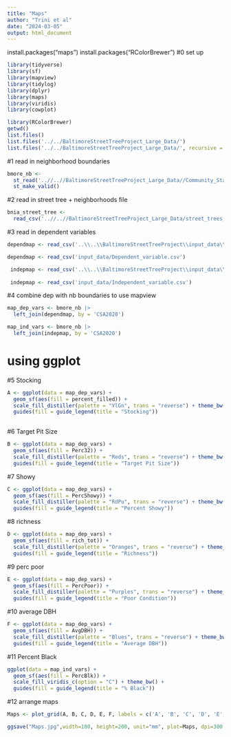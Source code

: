 ```yaml
---
title: "Maps"
author: "Trini et al"
date: "2024-03-05"
output: html_document
---
```


install.packages("maps")
install.packages("RColorBrewer")
#0 set up 
```r
library(tidyverse)
library(sf) 
library(mapview)  
library(tidylog) 
library(dplyr)
library(maps)
library(viridis)
library(cowplot)

library(RColorBrewer)
getwd()
list.files()
list.files('../../BaltimoreStreetTreeProject_Large_Data/')
list.files('../../BaltimoreStreetTreeProject_Large_Data/', recursive = TRUE)
```

#1 read in neighborhood boundaries
```r
bmore_nb <- 
  st_read('..//..//BaltimoreStreetTreeProject_Large_Data//Community_Statistical_Areas_(CSAs)__Reference_Boundaries//Community_Statistical_Areas_(CSAs)__Reference_Boundaries.shp') |> #BNIA community delineations
  st_make_valid()
```

#2 read in street tree + neighborhoods file
```r
bnia_street_tree <-
  read_csv('..//..//BaltimoreStreetTreeProject_Large_Data/street_trees_with_neigh_attributes_2023-10-31.csv')

```

#3 read in dependent variables
```r
dependmap <- read_csv('..\\..\\BaltimoreStreetTreeProject\\input_data\\Dependent_variable.csv')

dependmap <- read_csv('input_data/Dependent_variable.csv')

 indepmap <- read_csv('..\\..\\BaltimoreStreetTreeProject\\input_data\\Independent_variable.csv')
 
 indepmap <- read_csv('input_data/Independent_variable.csv')
```

#4 combine dep with nb boundaries to use mapview
```r
map_dep_vars <- bmore_nb |> 
  left_join(dependmap, by = 'CSA2020')

map_ind_vars <- bmore_nb |> 
  left_join(indepmap, by = 'CSA2020')

```

# using ggplot

#5 Stocking
```r
A <- ggplot(data = map_dep_vars) + 
  geom_sf(aes(fill = percent_filled)) + 
  scale_fill_distiller(palette = "YlGn", trans = "reverse") + theme_bw() +
  guides(fill = guide_legend(title = "Stocking"))
  
```

#6 Target Pit Size
```r
B <- ggplot(data = map_dep_vars) + 
  geom_sf(aes(fill = Perc32)) + 
  scale_fill_distiller(palette = "Reds", trans = "reverse") + theme_bw()+
  guides(fill = guide_legend(title = "Target Pit Size"))
```

#7 Showy 
```r
C <- ggplot(data = map_dep_vars) + 
  geom_sf(aes(fill = PercShowy)) + 
  scale_fill_distiller(palette = "RdPu", trans = "reverse") + theme_bw()+
  guides(fill = guide_legend(title = "Percent Showy"))
```

#8 richness 
```r
D <- ggplot(data = map_dep_vars) + 
  geom_sf(aes(fill = rich_tot)) + 
  scale_fill_distiller(palette = "Oranges", trans = "reverse") + theme_bw() +
  guides(fill = guide_legend(title = "Richness"))
```

#9 perc poor
```r
E <- ggplot(data = map_dep_vars) + 
  geom_sf(aes(fill = PercPoor)) + 
  scale_fill_distiller(palette = "Purples", trans = "reverse") + theme_bw()+
  guides(fill = guide_legend(title = "Poor Condition"))
```

#10 average DBH
```r
F <- ggplot(data = map_dep_vars) + 
  geom_sf(aes(fill = AvgDBH)) + 
  scale_fill_distiller(palette = "Blues", trans = "reverse") + theme_bw() +
  guides(fill = guide_legend(title = "Average DBH"))
```

#11 Percent Black
```r
ggplot(data = map_ind_vars) + 
  geom_sf(aes(fill = PercBlk)) +
  scale_fill_viridis_c(option = "C") + theme_bw() +
  guides(fill = guide_legend(title = "% Black"))

```

#12 arrange maps
```r
Maps <- plot_grid(A, B, C, D, E, F, labels = c('A', 'B', 'C', 'D', 'E', 'F'), ncol = 2)

ggsave("Maps.jpg",width=180, height=200, unit="mm", plot=Maps, dpi=300 )
```

